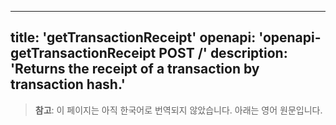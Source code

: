 <!-- AUTO-GENERATED-CONTENT:START (ENGLISH-COPY) -->
---
title: 'getTransactionReceipt'
openapi: 'openapi-getTransactionReceipt POST /'
description: 'Returns the receipt of a transaction by transaction hash.'
---

> **참고**: 이 페이지는 아직 한국어로 번역되지 않았습니다. 아래는 영어 원문입니다.
